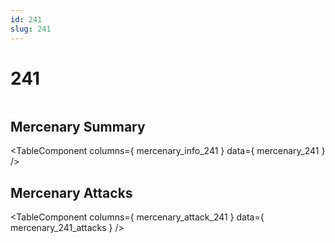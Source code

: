 ```yaml
---
id: 241
slug: 241
---
```



# 241

<div style = {{ display: "flex" }}>
    <Image img={require('@site/static/img/mercenaries/illust/thum_char_view_n_241.jpg')}/>
    
</div>

## Mercenary Summary

<TableComponent
  columns={ mercenary_info_241 }
  data={ mercenary_241 }
/>

## Mercenary Attacks

<TableComponent
  columns={ mercenary_attack_241 }
  data={ mercenary_241_attacks }
/>